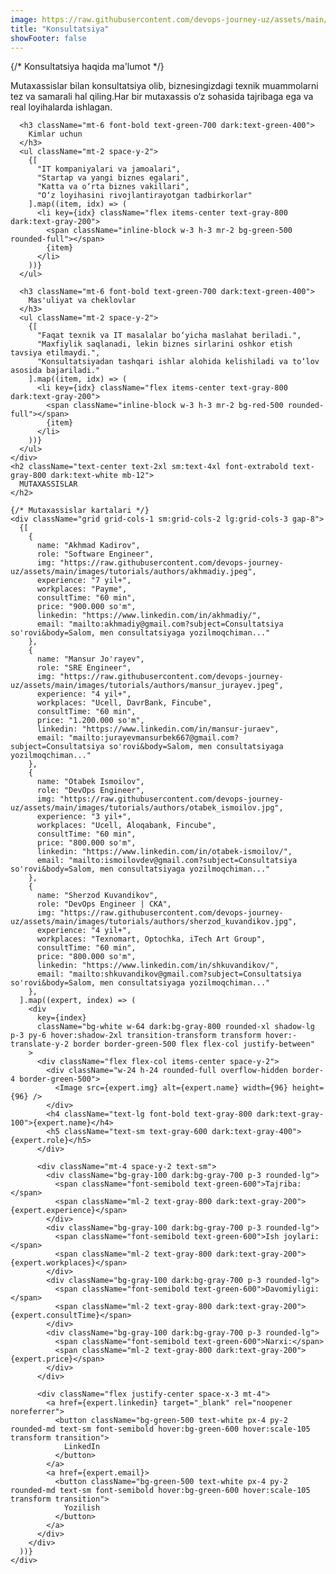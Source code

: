 ```yaml
---
image: https://raw.githubusercontent.com/devops-journey-uz/assets/main/images/company/consultation.png
title: "Konsultatsiya"
showFooter: false
---
```



<section className="py-12">
  <div className="max-w-7xl mx-auto px-4">
    {/* Konsultatsiya haqida ma'lumot */}
    <div className="bg-green-50 dark:bg-gray-800 rounded-xl shadow-lg p-6 border border-green-300 dark:border-gray-700 mb-12">
      <p className="text-lg text-gray-800 dark:text-gray-200">
        Mutaxassislar bilan konsultatsiya olib, biznesingizdagi texnik muammolarni tez va samarali hal qiling.Har bir mutaxassis o‘z sohasida tajribaga ega va real loyihalarda ishlagan.
      </p>

      <h3 className="mt-6 font-bold text-green-700 dark:text-green-400">
        Kimlar uchun
      </h3>
      <ul className="mt-2 space-y-2">
        {[
          "IT kompaniyalari va jamoalari",
          "Startap va yangi biznes egalari",
          "Katta va o‘rta biznes vakillari",
          "O‘z loyihasini rivojlantirayotgan tadbirkorlar"
        ].map((item, idx) => (
          <li key={idx} className="flex items-center text-gray-800 dark:text-gray-200">
            <span className="inline-block w-3 h-3 mr-2 bg-green-500 rounded-full"></span>
            {item}
          </li>
        ))}
      </ul>

      <h3 className="mt-6 font-bold text-green-700 dark:text-green-400">
        Mas'uliyat va cheklovlar
      </h3>
      <ul className="mt-2 space-y-2">
        {[
          "Faqat texnik va IT masalalar bo‘yicha maslahat beriladi.",
          "Maxfiylik saqlanadi, lekin biznes sirlarini oshkor etish tavsiya etilmaydi.",
          "Konsultatsiyadan tashqari ishlar alohida kelishiladi va to‘lov asosida bajariladi."
        ].map((item, idx) => (
          <li key={idx} className="flex items-center text-gray-800 dark:text-gray-200">
            <span className="inline-block w-3 h-3 mr-2 bg-red-500 rounded-full"></span>
            {item}
          </li>
        ))}
      </ul>
    </div>
    <h2 className="text-center text-2xl sm:text-4xl font-extrabold text-gray-800 dark:text-white mb-12">
      MUTAXASSISLAR
    </h2>

    {/* Mutaxassislar kartalari */}
    <div className="grid grid-cols-1 sm:grid-cols-2 lg:grid-cols-3 gap-8">
      {[
        {
          name: "Akhmad Kadirov",
          role: "Software Engineer",
          img: "https://raw.githubusercontent.com/devops-journey-uz/assets/main/images/tutorials/authors/akhmadiy.jpeg",
          experience: "7 yil+",
          workplaces: "Payme",
          consultTime: "60 min",
          price: "900.000 so'm",
          linkedin: "https://www.linkedin.com/in/akhmadiy/",
          email: "mailto:akhmadiy@gmail.com?subject=Consultatsiya so'rovi&body=Salom, men consultatsiyaga yozilmoqchiman..."
        },
        {
          name: "Mansur Jo'rayev",
          role: "SRE Engineer",
          img: "https://raw.githubusercontent.com/devops-journey-uz/assets/main/images/tutorials/authors/mansur_jurayev.jpeg",
          experience: "4 yil+",
          workplaces: "Ucell, DavrBank, Fincube",
          consultTime: "60 min",
          price: "1.200.000 so'm",
          linkedin: "https://www.linkedin.com/in/mansur-juraev",
          email: "mailto:jurayevmansurbek667@gmail.com?subject=Consultatsiya so'rovi&body=Salom, men consultatsiyaga yozilmoqchiman..."
        },
        {
          name: "Otabek Ismoilov",
          role: "DevOps Engineer",
          img: "https://raw.githubusercontent.com/devops-journey-uz/assets/main/images/tutorials/authors/otabek_ismoilov.jpg",
          experience: "3 yil+",
          workplaces: "Ucell, Aloqabank, Fincube",
          consultTime: "60 min",
          price: "800.000 so'm",
          linkedin: "https://www.linkedin.com/in/otabek-ismoilov/",
          email: "mailto:ismoilovdev@gmail.com?subject=Consultatsiya so'rovi&body=Salom, men consultatsiyaga yozilmoqchiman..."
        },
        {
          name: "Sherzod Kuvandikov",
          role: "DevOps Engineer | CKA",
          img: "https://raw.githubusercontent.com/devops-journey-uz/assets/main/images/tutorials/authors/sherzod_kuvandikov.jpg",
          experience: "4 yil+",
          workplaces: "Texnomart, Optochka, iTech Art Group",
          consultTime: "60 min",
          price: "800.000 so'm",
          linkedin: "https://www.linkedin.com/in/shkuvandikov/",
          email: "mailto:shkuvandikov@gmail.com?subject=Consultatsiya so'rovi&body=Salom, men consultatsiyaga yozilmoqchiman..."
        },
      ].map((expert, index) => (
        <div
          key={index}
          className="bg-white w-64 dark:bg-gray-800 rounded-xl shadow-lg p-3 py-6 hover:shadow-2xl transition-transform transform hover:-translate-y-2 border border-green-500 flex flex-col justify-between"
        >
          <div className="flex flex-col items-center space-y-2">
            <div className="w-24 h-24 rounded-full overflow-hidden border-4 border-green-500">
              <Image src={expert.img} alt={expert.name} width={96} height={96} />
            </div>
            <h4 className="text-lg font-bold text-gray-800 dark:text-gray-100">{expert.name}</h4>
            <h5 className="text-sm text-gray-600 dark:text-gray-400">{expert.role}</h5>
          </div>

          <div className="mt-4 space-y-2 text-sm">
            <div className="bg-gray-100 dark:bg-gray-700 p-3 rounded-lg">
              <span className="font-semibold text-green-600">Tajriba:</span>
              <span className="ml-2 text-gray-800 dark:text-gray-200">{expert.experience}</span>
            </div>
            <div className="bg-gray-100 dark:bg-gray-700 p-3 rounded-lg">
              <span className="font-semibold text-green-600">Ish joylari:</span>
              <span className="ml-2 text-gray-800 dark:text-gray-200">{expert.workplaces}</span>
            </div>
            <div className="bg-gray-100 dark:bg-gray-700 p-3 rounded-lg">
              <span className="font-semibold text-green-600">Davomiyligi:</span>
              <span className="ml-2 text-gray-800 dark:text-gray-200">{expert.consultTime}</span>
            </div>
            <div className="bg-gray-100 dark:bg-gray-700 p-3 rounded-lg">
              <span className="font-semibold text-green-600">Narxi:</span>
              <span className="ml-2 text-gray-800 dark:text-gray-200">{expert.price}</span>
            </div>
          </div>

          <div className="flex justify-center space-x-3 mt-4">
            <a href={expert.linkedin} target="_blank" rel="noopener noreferrer">
              <button className="bg-green-500 text-white px-4 py-2 rounded-md text-sm font-semibold hover:bg-green-600 hover:scale-105 transform transition">
                LinkedIn
              </button>
            </a>
            <a href={expert.email}>
              <button className="bg-green-500 text-white px-4 py-2 rounded-md text-sm font-semibold hover:bg-green-600 hover:scale-105 transform transition">
                Yozilish
              </button>
            </a>
          </div>
        </div>
      ))}
    </div>
  </div>
</section>